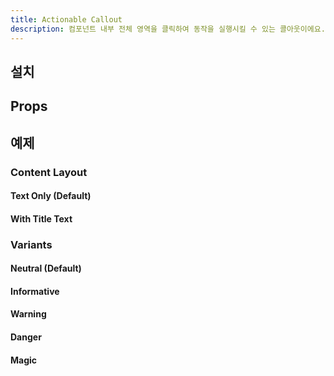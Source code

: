 ```yaml
---
title: Actionable Callout
description: 컴포넌트 내부 전체 영역을 클릭하여 동작을 실행시킬 수 있는 콜아웃이에요.
---
```


<ComponentExample name="actionable-callout-preview" />

## 설치

<Installation name="callout" />

## Props

<AutoTypeTable
  path="./registry/ui/actionable-callout.tsx"
  name="ActionableCalloutProps"
/>

## 예제

### Content Layout

#### Text Only (Default)

<ComponentExample name="actionable-callout-text-only" />

#### With Title Text

<ComponentExample name="actionable-callout-with-title-text" />

### Variants

#### Neutral (Default)

<ComponentExample name="actionable-callout-neutral" />

#### Informative

<ComponentExample name="actionable-callout-informative" />

#### Warning

<ComponentExample name="actionable-callout-warning" />

#### Danger

<ComponentExample name="actionable-callout-danger" />

#### Magic

<ComponentExample name="actionable-callout-magic" />
